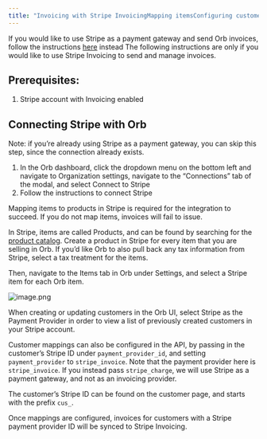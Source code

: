 ```yaml
---
title: "Invoicing with Stripe InvoicingMapping itemsConfiguring customers"
---
```


If you would like to use Stripe as a payment gateway and send Orb invoices, follow the instructions [here](/guides/quickstart/invoicing#configuring-and-testing-payments) instead The following instructions are only if you would like to use Stripe Invoicing to send and manage invoices.

## Prerequisites:[](#prerequisites "Direct link to heading")

1. Stripe account with Invoicing enabled

## Connecting Stripe with Orb[](#connecting-stripe-with-orb "Direct link to heading")

Note: if you’re already using Stripe as a payment gateway, you can skip this step, since the connection already exists.

1. In the Orb dashboard, click the dropdown menu on the bottom left and navigate to Organization settings, navigate to the “Connections” tab of the modal, and select Connect to Stripe
2. Follow the instructions to connect Stripe

Mapping items to products in Stripe is required for the integration to succeed. If you do not map items, invoices will fail to issue.

In Stripe, items are called Products, and can be found by searching for the [product catalog](https://dashboard.stripe.com/products?active=true). Create a product in Stripe for every item that you are selling in Orb. If you’d like Orb to also pull back any tax information from Stripe, select a tax treatment for the items.

Then, navigate to the Items tab in Orb under Settings, and select a Stripe item for each Orb item. 

![image.png](/images/guides/invoicing/invoicing-integrations/stripe-mappings-ef84511213e4ccd9820af34c08b3b01f.png)

When creating or updating customers in the Orb UI, select Stripe as the Payment Provider in order to view a list of previously created customers in your Stripe account. 

Customer mappings can also be configured in the API, by passing in the customer’s Stripe ID under `payment_provider_id`, and setting `payment_provider` to `stripe_invoice`. Note that the payment provider here is `stripe_invoice`. If you instead pass `stripe_charge`, we will use Stripe as a payment gateway, and not as an invoicing provider. 

The customer’s Stripe ID can be found on the customer page, and starts with the prefix `cus_`.

Once mappings are configured, invoices for customers with a Stripe payment provider ID will be synced to Stripe Invoicing.